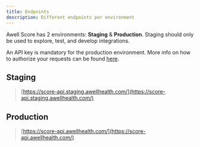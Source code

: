 ```yaml
---
title: Endpoints
description: Different endpoints per environment
---
```


Awell Score has 2 environments: **Staging** & **Production**. Staging should only be used to explore, test, and develop integrations.

An API key is mandatory for the production environment. More info on how to authorize your requests can be found [here](/awell-score/docs/getting-started/authorization).

## Staging

> [https://score-api.staging.awellhealth.com/](https://score-api.staging.awellhealth.com/)

## Production

> [https://score-api.awellhealth.com/](https://score-api.awellhealth.com/)
